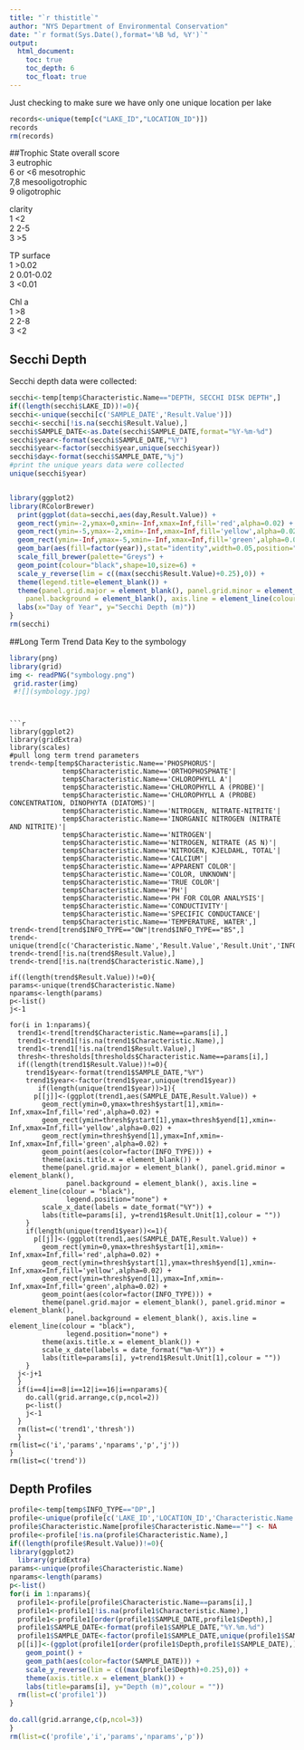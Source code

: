 ```yaml
---
title: "`r thistitle`"
author: "NYS Department of Environmental Conservation"
date: "`r format(Sys.Date(),format='%B %d, %Y')`"
output:  
  html_document:
    toc: true
    toc_depth: 6
    toc_float: true
---
```


Just checking to make sure we have only one unique location per lake
```r
records<-unique(temp[c("LAKE_ID","LOCATION_ID")])
records
rm(records)
```


##Trophic State
overall score	  
3	      eutrophic  
6 or <6	mesotrophic  
7,8	    mesooligotrophic  
9	      oligotrophic  
  
clarity  
1	<2  
2	2-5  
3	>5  
  
TP surface  
1	>0.02  
2	0.01-0.02  
3	<0.01  
  
Chl a  
1	>8  
2	2-8  
3	<2  
				


## Secchi Depth
Secchi depth data were collected:

```r
secchi<-temp[temp$Characteristic.Name=="DEPTH, SECCHI DISK DEPTH",]
if((length(secchi$LAKE_ID))!=0){
secchi<-unique(secchi[c('SAMPLE_DATE','Result.Value')])
secchi<-secchi[!is.na(secchi$Result.Value),]
secchi$SAMPLE_DATE<-as.Date(secchi$SAMPLE_DATE,format="%Y-%m-%d")
secchi$year<-format(secchi$SAMPLE_DATE,"%Y")
secchi$year<-factor(secchi$year,unique(secchi$year))
secchi$day<-format(secchi$SAMPLE_DATE,"%j")
#print the unique years data were collected
unique(secchi$year)


library(ggplot2)
library(RColorBrewer)
  print(ggplot(data=secchi,aes(day,Result.Value)) +
  geom_rect(ymin=-2,ymax=0,xmin=-Inf,xmax=Inf,fill='red',alpha=0.02) +
  geom_rect(ymin=-5,ymax=-2,xmin=-Inf,xmax=Inf,fill='yellow',alpha=0.02) +
  geom_rect(ymin=-Inf,ymax=-5,xmin=-Inf,xmax=Inf,fill='green',alpha=0.02) +
  geom_bar(aes(fill=factor(year)),stat="identity",width=0.05,position="dodge") +
  scale_fill_brewer(palette="Greys") +
  geom_point(colour="black",shape=10,size=6) +
  scale_y_reverse(lim = c((max(secchi$Result.Value)+0.25),0)) +
  theme(legend.title=element_blank()) +
  theme(panel.grid.major = element_blank(), panel.grid.minor = element_blank(),
    panel.background = element_blank(), axis.line = element_line(colour = "black")) +
  labs(x="Day of Year", y="Secchi Depth (m)")) 
}
rm(secchi)

```

##Long Term Trend Data
Key to the symbology  
```r
library(png)
library(grid)
img <- readPNG("symbology.png")
 grid.raster(img)
 #![](symbology.jpg)
```

```


```r
library(ggplot2)
library(gridExtra)
library(scales)
#pull long term trend parameters
trend<-temp[temp$Characteristic.Name=='PHOSPHORUS'|
             temp$Characteristic.Name=='ORTHOPHOSPHATE'|
             temp$Characteristic.Name=='CHLOROPHYLL A'|
             temp$Characteristic.Name=='CHLOROPHYLL A (PROBE)'|
             temp$Characteristic.Name=='CHLOROPHYLL A (PROBE) CONCENTRATION, DINOPHYTA (DIATOMS)'|
             temp$Characteristic.Name=='NITROGEN, NITRATE-NITRITE'|
             temp$Characteristic.Name=='INORGANIC NITROGEN (NITRATE AND NITRITE)'|
             temp$Characteristic.Name=='NITROGEN'|
             temp$Characteristic.Name=='NITROGEN, NITRATE (AS N)'|
             temp$Characteristic.Name=='NITROGEN, KJELDAHL, TOTAL'|
             temp$Characteristic.Name=='CALCIUM'|
             temp$Characteristic.Name=='APPARENT COLOR'|
             temp$Characteristic.Name=='COLOR, UNKNOWN'|
             temp$Characteristic.Name=='TRUE COLOR'|
             temp$Characteristic.Name=='PH'|
             temp$Characteristic.Name=='PH FOR COLOR ANALYSIS'|
             temp$Characteristic.Name=='CONDUCTIVITY'|
             temp$Characteristic.Name=='SPECIFIC CONDUCTANCE'|
             temp$Characteristic.Name=='TEMPERATURE, WATER',]
trend<-trend[trend$INFO_TYPE=="OW"|trend$INFO_TYPE=="BS",]
trend<-unique(trend[c('Characteristic.Name','Result.Value','Result.Unit','INFO_TYPE','SAMPLE_NAME','DATA_PROVIDER','SAMPLE_DATE','START_DEPTH','END_DEPTH')])
trend<-trend[!is.na(trend$Result.Value),]
trend<-trend[!is.na(trend$Characteristic.Name),]

if((length(trend$Result.Value))!=0){
params<-unique(trend$Characteristic.Name)
nparams<-length(params)
p<-list()
j<-1

for(i in 1:nparams){
  trend1<-trend[trend$Characteristic.Name==params[i],]
  trend1<-trend1[!is.na(trend1$Characteristic.Name),]
  trend1<-trend1[!is.na(trend1$Result.Value),]
  thresh<-thresholds[thresholds$Characteristic.Name==params[i],]
  if((length(trend1$Result.Value))!=0){
    trend1$year<-format(trend1$SAMPLE_DATE,"%Y")
    trend1$year<-factor(trend1$year,unique(trend1$year))
       if(length(unique(trend1$year))>1){
      p[[j]]<-(ggplot(trend1,aes(SAMPLE_DATE,Result.Value)) +
        geom_rect(ymin=0,ymax=thresh$ystart[1],xmin=-Inf,xmax=Inf,fill='red',alpha=0.02) +
        geom_rect(ymin=thresh$ystart[1],ymax=thresh$yend[1],xmin=-Inf,xmax=Inf,fill='yellow',alpha=0.02) +
        geom_rect(ymin=thresh$yend[1],ymax=Inf,xmin=-Inf,xmax=Inf,fill='green',alpha=0.02) +
        geom_point(aes(color=factor(INFO_TYPE))) +
        theme(axis.title.x = element_blank()) +
        theme(panel.grid.major = element_blank(), panel.grid.minor = element_blank(),
              panel.background = element_blank(), axis.line = element_line(colour = "black"),
              legend.position="none") +
        scale_x_date(labels = date_format("%Y")) +
        labs(title=params[i], y=trend1$Result.Unit[1],colour = ""))
    }
    if(length(unique(trend1$year))<=1){
      p[[j]]<-(ggplot(trend1,aes(SAMPLE_DATE,Result.Value)) +
        geom_rect(ymin=0,ymax=thresh$ystart[1],xmin=-Inf,xmax=Inf,fill='red',alpha=0.02) +
        geom_rect(ymin=thresh$ystart[1],ymax=thresh$yend[1],xmin=-Inf,xmax=Inf,fill='yellow',alpha=0.02) +
        geom_rect(ymin=thresh$yend[1],ymax=Inf,xmin=-Inf,xmax=Inf,fill='green',alpha=0.02) +
        geom_point(aes(color=factor(INFO_TYPE))) +
        theme(panel.grid.major = element_blank(), panel.grid.minor = element_blank(),
              panel.background = element_blank(), axis.line = element_line(colour = "black"),
              legend.position="none") +
        theme(axis.title.x = element_blank()) +
        scale_x_date(labels = date_format("%m-%Y")) +
        labs(title=params[i], y=trend1$Result.Unit[1],colour = ""))
    }
  j<-j+1
  }
  if(i==4|i==8|i==12|i==16|i==nparams){
    do.call(grid.arrange,c(p,ncol=2))
    p<-list()
    j<-1
  }
  rm(list=c('trend1','thresh'))
  }
rm(list=c('i','params','nparams','p','j'))
}
rm(list=c('trend'))
```

## Depth Profiles
```r
profile<-temp[temp$INFO_TYPE=="DP",]
profile<-unique(profile[c('LAKE_ID','LOCATION_ID','Characteristic.Name','Depth','Result.Value','SAMPLE_DATE')])
profile$Characteristic.Name[profile$Characteristic.Name==""] <- NA
profile<-profile[!is.na(profile$Characteristic.Name),]
if((length(profile$Result.Value))!=0){
library(ggplot2)
  library(gridExtra)
params<-unique(profile$Characteristic.Name)
nparams<-length(params)
p<-list()
for(i in 1:nparams){
  profile1<-profile[profile$Characteristic.Name==params[i],]
  profile1<-profile1[!is.na(profile1$Characteristic.Name),]
  profile1<-profile1[order(profile1$SAMPLE_DATE,profile1$Depth),]
  profile1$SAMPLE_DATE<-format(profile1$SAMPLE_DATE,"%Y.%m.%d")
  profile1$SAMPLE_DATE<-factor(profile1$SAMPLE_DATE,unique(profile1$SAMPLE_DATE))
  p[[i]]<-(ggplot(profile1[order(profile1$Depth,profile1$SAMPLE_DATE),],aes(Result.Value,Depth)) +
    geom_point() +
    geom_path(aes(color=factor(SAMPLE_DATE))) +
    scale_y_reverse(lim = c((max(profile$Depth)+0.25),0)) +
    theme(axis.title.x = element_blank()) +
    labs(title=params[i], y="Depth (m)",colour = "")) 
  rm(list=c('profile1'))
}

do.call(grid.arrange,c(p,ncol=3))
}
rm(list=c('profile','i','params','nparams','p'))
```
